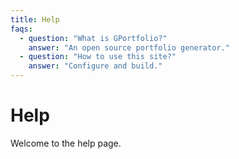 ```yaml
---
title: Help
faqs:
  - question: "What is GPortfolio?"
    answer: "An open source portfolio generator."
  - question: "How to use this site?"
    answer: "Configure and build."
---
```


# Help

Welcome to the help page.

<script id="faq-data" type="application/json">
{
  "faqs": [
    {"question": "What is GPortfolio?", "answer": "An open source portfolio generator."},
    {"question": "How to use this site?", "answer": "Configure and build."}
  ]
}
</script>
<script>
(function () {
  var el = document.getElementById('faq-data');
  if (!el) return;
  try {
    var frontMatter = JSON.parse(el.textContent);
    if (!frontMatter.faqs) return;
    var schema = {
      "@context": "https://schema.org",
      "@type": "FAQPage",
      "mainEntity": frontMatter.faqs.map(function (faq) {
        return {
          "@type": "Question",
          "name": faq.question,
          "acceptedAnswer": { "@type": "Answer", "text": faq.answer }
        };
      })
    };
    var s = document.createElement('script');
    s.type = 'application/ld+json';
    s.text = JSON.stringify(schema);
    document.head.appendChild(s);
  } catch (e) {}
})();
</script>
